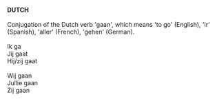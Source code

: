 '''DUTCH'''<br>
<br>
Conjugation of the Dutch verb 'gaan', which means 'to go' (English), 'ir' (Spanish), 'aller' (French), 'gehen' (German).<br>
<br>
Ik ga<br>
Jij gaat<br>
Hij/zij gaat<br>
<br>
Wij gaan<br>
Jullie gaan<br>
Zij gaan<br>